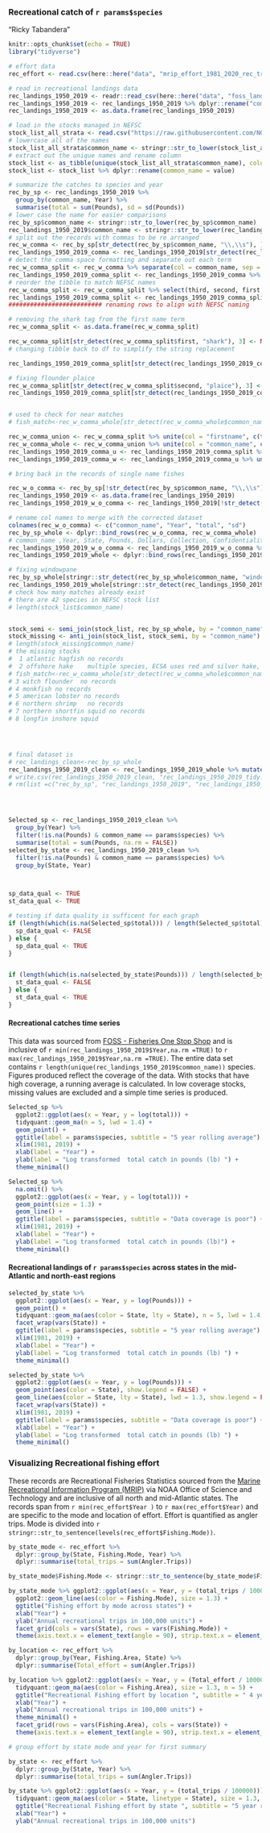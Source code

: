 
### Recreational catch of `r params$species`

"Ricky Tabandera"



```r
knitr::opts_chunk$set(echo = TRUE)
library("tidyverse")
```



```r
# effort data
rec_effort <- read.csv(here::here("data", "mrip_effort_1981_2020_rec_trips_MA_NE.csv"), stringsAsFactors = T, fileEncoding = "UTF-8-BOM")

# read in recreational landings data
rec_landings_1950_2019 <- readr::read_csv(here::here("data", "foss_landings_REC_1950_2019_MA_NE.csv"))
rec_landings_1950_2019 <- rec_landings_1950_2019 %>% dplyr::rename("common_name" = "NMFS Name")
rec_landings_1950_2019 <- as.data.frame(rec_landings_1950_2019)

# load in the stocks managed in NEFSC
stock_list_all_strata <- read.csv("https://raw.githubusercontent.com/NOAA-EDAB/ECSA/master/data/stock_list.csv")
# lowercase all of the names
stock_list_all_strata$common_name <- stringr::str_to_lower(stock_list_all_strata$common_name)
# extract out the unique names and rename column
stock_list <- as_tibble(unique(stock_list_all_strata$common_name), column_name = "common_name")
stock_list <- stock_list %>% dplyr::rename(common_name = value)

# summarize the catches to species and year
rec_by_sp <- rec_landings_1950_2019 %>%
  group_by(common_name, Year) %>%
  summarise(total = sum(Pounds), sd = sd(Pounds))
# lower case the name for easier comparisons
rec_by_sp$common_name <- stringr::str_to_lower(rec_by_sp$common_name)
rec_landings_1950_2019$common_name <- stringr::str_to_lower(rec_landings_1950_2019$common_name)
# split out the records with commas to be re arranged
rec_w_comma <- rec_by_sp[str_detect(rec_by_sp$common_name, "\\,\\s"), ]
rec_landings_1950_2019_comma <- rec_landings_1950_2019[str_detect(rec_landings_1950_2019$common_name, "\\,\\s"), ]
# detect the comma space formatting and separate out each term
rec_w_comma_split <- rec_w_comma %>% separate(col = common_name, sep = "\\,\\s", into = c("first", "second", "third"))
rec_landings_1950_2019_comma_split <- rec_landings_1950_2019_comma %>% separate(col = common_name, sep = "\\,\\s", into = c("first", "second", "third"))
# reorder the tibble to match NEFSC names
rec_w_comma_split <- rec_w_comma_split %>% select(third, second, first, Year, total, sd)
rec_landings_1950_2019_comma_split <- rec_landings_1950_2019_comma_split %>% select(third, second, first, Year, State, Pounds, Dollars, Collection, Confidentiality)
########################## renaming rows to align with NEFSC naming

# removing the shark tag from the first name term
rec_w_comma_split <- as.data.frame(rec_w_comma_split)

rec_w_comma_split[str_detect(rec_w_comma_split$first, "shark"), 3] <- NA
# changing tibble back to df to simplify the string replacement

rec_landings_1950_2019_comma_split[str_detect(rec_landings_1950_2019_comma_split$first, "shark"), 3] <- NA

# fixing flounder plaice
rec_w_comma_split[str_detect(rec_w_comma_split$second, "plaice"), 3] <- NA
rec_landings_1950_2019_comma_split[str_detect(rec_landings_1950_2019_comma_split$second, "plaice"), 3] <- NA


# used to check for near matches
# fish_match<-rec_w_comma_whole[str_detect(rec_w_comma_whole$common_name, "herring"),]

rec_w_comma_union <- rec_w_comma_split %>% unite(col = "firstname", c(third, second), sep = " ", remove = TRUE, na.rm = TRUE)
rec_w_comma_whole <- rec_w_comma_union %>% unite(col = "common_name", c(firstname, first), sep = " ", remove = TRUE, na.rm = TRUE)
rec_landings_1950_2019_comma_u <- rec_landings_1950_2019_comma_split %>% unite(col = "firstname", c(third, second), sep = " ", remove = TRUE, na.rm = TRUE)
rec_landings_1950_2019_comma_w <- rec_landings_1950_2019_comma_u %>% unite(col = "common_name", c(firstname, first), sep = " ", remove = TRUE, na.rm = TRUE)

# bring back in the records of single name fishes

rec_w_o_comma <- rec_by_sp[!str_detect(rec_by_sp$common_name, "\\,\\s"), ]
rec_landings_1950_2019 <- as.data.frame(rec_landings_1950_2019)
rec_landings_1950_2019_w_o_comma <- rec_landings_1950_2019[!str_detect(rec_landings_1950_2019$common_name, "\\,\\s"), ]

# rename col names to merge with the corrected dataset
colnames(rec_w_o_comma) <- c("common_name", "Year", "total", "sd")
rec_by_sp_whole <- dplyr::bind_rows(rec_w_o_comma, rec_w_comma_whole)
# common_name ,Year, State, Pounds, Dollars, Collection, Confidentiality
rec_landings_1950_2019_w_o_comma <- rec_landings_1950_2019_w_o_comma %>% dplyr::select("common_name", "Year", "State", "Pounds", "Dollars", "Collection", "Confidentiality")
rec_landings_1950_2019_whole <- dplyr::bind_rows(rec_landings_1950_2019_w_o_comma, rec_landings_1950_2019_comma_w)

# fixing windowpane
rec_by_sp_whole[stringr::str_detect(rec_by_sp_whole$common_name, "window"), 1] <- "windowpane flounder"
rec_landings_1950_2019_whole[stringr::str_detect(rec_landings_1950_2019_whole$common_name, "window"), 1] <- "windowpane flounder"
# check how many matches already exist
# there are 42 species in NEFSC stock list
# length(stock_list$common_name)


stock_semi <- semi_join(stock_list, rec_by_sp_whole, by = "common_name")
stock_missing <- anti_join(stock_list, stock_semi, by = "common_name")
# length(stock_missing$common_name)
# the missing stocks
#  1 atlantic hagfish no records
#  2 offshore hake    multiple species, ECSA uses red and silver hake, not sure what to do with other species
# fish_match<-rec_w_comma_whole[str_detect(rec_w_comma_whole$common_name, "hake"),]
# 3 witch flounder  no records
# 4 monkfish no records
# 5 american lobster no records
# 6 northern shrimp   no records
# 7 northern shortfin squid no records
# 8 longfin inshore squid




# final dataset is
# rec_landings_clean<-rec_by_sp_whole
rec_landings_1950_2019_clean <- rec_landings_1950_2019_whole %>% mutate(common_name = stringr::str_to_sentence(common_name))
# write.csv(rec_landings_1950_2019_clean, "rec_landings_1950_2019_tidy.csv")
# rm(list =c("rec_by_sp", "rec_landings_1950_2019", "rec_landings_1950_2019_comma", "rec_landings_1950_2019_comma_split" "rec_w_comma", "rec_w_comma_split", "stock_list", "stock_list_all_strata") )




Selected_sp <- rec_landings_1950_2019_clean %>%
  group_by(Year) %>%
  filter(!is.na(Pounds) & common_name == params$species) %>%
  summarise(total = sum(Pounds, na.rm = FALSE))
selected_by_state <- rec_landings_1950_2019_clean %>%
  filter(!is.na(Pounds) & common_name == params$species) %>%
  group_by(State, Year)



sp_data_qual <- TRUE
st_data_qual <- TRUE

# testing if data quality is sufficent for each graph
if (length(which(is.na(Selected_sp$total))) / length(Selected_sp$total) > 0.40) {
  sp_data_qual <- FALSE
} else {
  sp_data_qual <- TRUE
}


if (length(which(is.na(selected_by_state$Pounds))) / length(selected_by_state$Pounds) > 0.50) {
  st_data_qual <- FALSE
} else {
  st_data_qual <- TRUE
}
```

#### Recreational catches time series 

This data was sourced from [FOSS - Fisheries One Stop Shop](https://foss.nmfs.noaa.gov/apexfoss/f?p=215:200:4615327020711::NO:::) and is inclusive of `r min(rec_landings_1950_2019$Year,na.rm =TRUE) ` to `r max(rec_landings_1950_2019$Year,na.rm =TRUE)`. The entire data set contains `r length(unique(rec_landings_1950_2019$common_name))` species. Figures produced reflect the coverage of the data. With stocks that have high coverage, a running average is calculated. In low coverage stocks, missing values are excluded and a simple time series is produced. 



```r

Selected_sp %>%
  ggplot2::ggplot(aes(x = Year, y = log(total))) +
  tidyquant::geom_ma(n = 5, lwd = 1.4) +
  geom_point() +
  ggtitle(label = params$species, subtitle = "5 year rolling average") +
  xlim(1981, 2019) +
  xlab(label = "Year") +
  ylab(label = "Log transformed  total catch in pounds (lb) ") +
  theme_minimal()
```

```r


Selected_sp %>%
  na.omit() %>%
  ggplot2::ggplot(aes(x = Year, y = log(total))) +
  geom_point(size = 1.3) +
  geom_line() +
  ggtitle(label = params$species, subtitle = "Data coverage is poor") +
  xlim(1981, 2019) +
  xlab(label = "Year") +
  ylab(label = "Log transformed  total catch in pounds (lb)") +
  theme_minimal()
```


#### Recreational landings of `r params$species` across states in the mid-Atlantic and north-east regions

```r

selected_by_state %>%
  ggplot2::ggplot(aes(x = Year, y = log(Pounds))) +
  geom_point() +
  tidyquant::geom_ma(aes(color = State, lty = State), n = 5, lwd = 1.4, na.rm = TRUE, show.legend = FALSE) +
  facet_wrap(vars(State)) +
  ggtitle(label = params$species, subtitle = "5 year rolling average") +
  xlim(1981, 2019) +
  xlab(label = "Year") +
  ylab(label = "Log transformed  total catch in pounds (lb) ") +
  theme_minimal()
```

```r

selected_by_state %>%
  ggplot2::ggplot(aes(x = Year, y = log(Pounds))) +
  geom_point(aes(color = State), show.legend = FALSE) +
  geom_line(aes(color = State, lty = State), lwd = 1.3, show.legend = FALSE) +
  facet_wrap(vars(State)) +
  xlim(1981, 2019) +
  ggtitle(label = params$species, subtitle = "Data coverage is poor") +
  xlab(label = "Year") +
  ylab(label = "Log transformed  total catch in pounds (lb) ") +
  theme_minimal()
```


### Visualizing Recreational fishing effort

These records are Recreational Fisheries Statistics sourced from the [ Marine Recreational Information Program (MRIP) ](https://www.st.nmfs.noaa.gov/recreational-fisheries/data-and-documentation/queries/index) via NOAA Office of Science and Technology and are inclusive of all north and mid-Atlantic states. The records span from `r min(rec_effort$Year )` to `r max(rec_effort$Year) ` and are specific to the mode and location of effort. Effort is quantified as angler trips. Mode is divided into `r stringr::str_to_sentence(levels(rec_effort$Fishing.Mode))`.


```r
by_state_mode <- rec_effort %>%
  dplyr::group_by(State, Fishing.Mode, Year) %>%
  dplyr::summarise(total_trips = sum(Angler.Trips))

by_state_mode$Fishing.Mode <- stringr::str_to_sentence(by_state_mode$Fishing.Mode)

by_state_mode %>% ggplot2::ggplot(aes(x = Year, y = (total_trips / 100000))) +
  ggplot2::geom_line(aes(color = Fishing.Mode), size = 1.3) +
  ggtitle("Fishing effort by mode across states") +
  xlab("Year") +
  ylab("Annual recreational trips in 100,000 units") +
  facet_grid(cols = vars(State), rows = vars(Fishing.Mode)) +
  theme(axis.text.x = element_text(angle = 90), strip.text.x = element_text(size = 7, angle = 30))
```

```r

by_location <- rec_effort %>%
  dplyr::group_by(Year, Fishing.Area, State) %>%
  dplyr::summarise(Total_effort = sum(Angler.Trips))

by_location %>% ggplot2::ggplot(aes(x = Year, y = (Total_effort / 100000))) +
  tidyquant::geom_ma(aes(color = Fishing.Area), size = 1.3, n = 5) +
  ggtitle("Recreational Fishing effort by location ", subtitle = " 4 year rolling average") +
  xlab("Year") +
  ylab("Annual recreational trips in 100,000 units") +
  theme_minimal() +
  facet_grid(rows = vars(Fishing.Area), cols = vars(State)) +
  theme(axis.text.x = element_text(angle = 90), strip.text.x = element_text(size = 7, angle = 30))
```

```r
# group effort by state mode and year for first summary

by_state <- rec_effort %>%
  dplyr::group_by(State, Year) %>%
  dplyr::summarise(total_trips = sum(Angler.Trips))

by_state %>% ggplot2::ggplot(aes(x = Year, y = (total_trips / 100000))) +
  tidyquant::geom_ma(aes(color = State, linetype = State), size = 1.3, n = 5) +
  ggtitle("Recreational Fishing effort by state ", subtitle = "5 year rolling average") +
  xlab("Year") +
  ylab("Annual recreational trips in 100,000 units")
```

